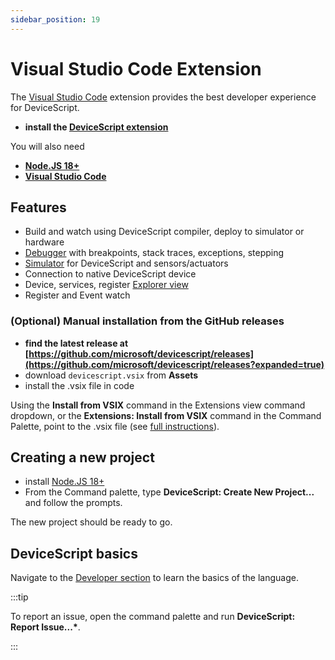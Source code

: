 ```yaml
---
sidebar_position: 19
---
```



# Visual Studio Code Extension

The [Visual Studio Code](https://code.visualstudio.com/) extension provides the best developer experience for DeviceScript.

-   **install the [DeviceScript extension](https://marketplace.visualstudio.com/items?itemName=devicescript.devicescript-vscode)**

You will also need

-   **[Node.JS 18+](https://nodejs.org/en/download/)**
-   **[Visual Studio Code](https://code.visualstudio.com/)**

<StaticVideo name="blinky" />

## Features

-   Build and watch using DeviceScript compiler, deploy to simulator or hardware
-   [Debugger](./vscode/debugging) with breakpoints, stack traces, exceptions, stepping
-   [Simulator](./vscode/simulation) for DeviceScript and sensors/actuators
-   Connection to native DeviceScript device
-   Device, services, register [Explorer view](./vscode/user-interface)
-   Register and Event watch

### (Optional) Manual installation from the GitHub releases

-   **find the latest release at [https://github.com/microsoft/devicescript/releases](https://github.com/microsoft/devicescript/releases?expanded=true)**
-   download `devicescript.vsix` from **Assets**
-   install the .vsix file in code

Using the **Install from VSIX** command in the Extensions view command dropdown,
or the **Extensions: Install from VSIX** command in the Command Palette, point to the .vsix file
(see [full instructions](https://code.visualstudio.com/docs/editor/extension-marketplace#_install-from-a-vsix)).

## Creating a new project

-   install [Node.JS 18+](https://nodejs.org/en/download/)
-   From the Command palette, type **DeviceScript: Create New Project...** and follow the prompts.

The new project should be ready to go.

## DeviceScript basics

Navigate to the [Developer section](/developer) to learn the basics of the language.

:::tip

To report an issue, open the command palette and run **DeviceScript: Report Issue...\***.

:::
